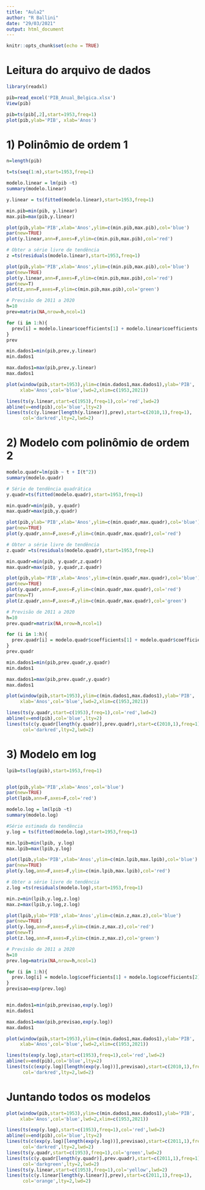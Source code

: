 ```yaml
---
title: "Aula2"
author: "R Ballini"
date: "29/03/2021"
output: html_document
---
```


```r
knitr::opts_chunk$set(echo = TRUE)
```


# Leitura do arquivo de dados
```r
library(readxl)

pib=read_excel('PIB_Anual_Belgica.xlsx')
View(pib)

pib=ts(pib[,2],start=1953,freq=1)
plot(pib,ylab='PIB', xlab='Anos')

```


# 1) Polinômio de ordem 1
```r
n=length(pib)

t=ts(seq(1:n),start=1953,freq=1)

modelo.linear = lm(pib ~t)
summary(modelo.linear)

y.linear = ts(fitted(modelo.linear),start=1953,freq=1)

min.pib=min(pib, y.linear)
max.pib=max(pib,y.linear)

plot(pib,ylab='PIB',xlab='Anos',ylim=c(min.pib,max.pib),col='blue')
par(new=TRUE)
plot(y.linear,ann=F,axes=F,ylim=c(min.pib,max.pib),col='red')

# Obter a série livre de tendência
z =ts(residuals(modelo.linear),start=1953,freq=1)

plot(pib,ylab='PIB',xlab='Anos',ylim=c(min.pib,max.pib),col='blue')
par(new=TRUE)
plot(y.linear,ann=F,axes=F,ylim=c(min.pib,max.pib),col='red')
par(new=T)
plot(z,ann=F,axes=F,ylim=c(min.pib,max.pib),col='green')

# Previsão de 2011 a 2020
h=10
prev=matrix(NA,nrow=h,ncol=1)

for (i in 1:h){
  prev[i] = modelo.linear$coefficients[1] + modelo.linear$coefficients[2]*(n+i)
}
prev

min.dados1=min(pib,prev,y.linear)
min.dados1

max.dados1=max(pib,prev,y.linear)
max.dados1

plot(window(pib,start=1953),ylim=c(min.dados1,max.dados1),ylab='PIB',
     xlab='Anos',col='blue',lwd=2,xlim=c(1953,2021))

lines(ts(y.linear,start=c(1953),freq=1),col='red',lwd=2)
abline(v=end(pib),col='blue',lty=2)
lines(ts(c(y.linear[length(y.linear)],prev),start=c(2010,1),freq=1),
      col='darkred',lty=2,lwd=2)
```

# 2) Modelo com polinômio de ordem 2

```r
modelo.quadr=lm(pib ~ t + I(t^2))
summary(modelo.quadr)

# Série de tendência quadrática
y.quadr=ts(fitted(modelo.quadr),start=1953,freq=1)

min.quadr=min(pib, y.quadr)
max.quadr=max(pib,y.quadr)

plot(pib,ylab='PIB',xlab='Anos',ylim=c(min.quadr,max.quadr),col='blue')
par(new=TRUE)
plot(y.quadr,ann=F,axes=F,ylim=c(min.quadr,max.quadr),col='red')

# Obter a série livre de tendência
z.quadr =ts(residuals(modelo.quadr),start=1953,freq=1)

min.quadr=min(pib, y.quadr,z.quadr)
max.quadr=max(pib, y.quadr,z.quadr)

plot(pib,ylab='PIB',xlab='Anos',ylim=c(min.quadr,max.quadr),col='blue')
par(new=TRUE)
plot(y.quadr,ann=F,axes=F,ylim=c(min.quadr,max.quadr),col='red')
par(new=T)
plot(z.quadr,ann=F,axes=F,ylim=c(min.quadr,max.quadr),col='green')

# Previsão de 2011 a 2020
h=10
prev.quadr=matrix(NA,nrow=h,ncol=1)

for (i in 1:h){
  prev.quadr[i] = modelo.quadr$coefficients[1] + modelo.quadr$coefficients[2]*(n+i) + modelo.quadr$coefficients[3]*I((n+i)^2)
}
prev.quadr

min.dados1=min(pib,prev.quadr,y.quadr)
min.dados1

max.dados1=max(pib,prev.quadr,y.quadr)
max.dados1

plot(window(pib,start=1953),ylim=c(min.dados1,max.dados1),ylab='PIB',
     xlab='Anos',col='blue',lwd=2,xlim=c(1953,2021))

lines(ts(y.quadr,start=c(1953),freq=1),col='red',lwd=2)
abline(v=end(pib),col='blue',lty=2)
lines(ts(c(y.quadr[length(y.quadr)],prev.quadr),start=c(2010,1),freq=1),
      col='darkred',lty=2,lwd=2)
```


# 3) Modelo em log

```r
lpib=ts(log(pib),start=1953,freq=1)


plot(pib,ylab='PIB',xlab='Anos',col='blue')
par(new=TRUE)
plot(lpib,ann=F,axes=F,col='red')

modelo.log = lm(lpib ~t)
summary(modelo.log)

#Série estimada da tendência
y.log = ts(fitted(modelo.log),start=1953,freq=1)

min.lpib=min(lpib, y.log)
max.lpib=max(lpib,y.log)

plot(lpib,ylab='PIB',xlab='Anos',ylim=c(min.lpib,max.lpib),col='blue')
par(new=TRUE)
plot(y.log,ann=F,axes=F,ylim=c(min.lpib,max.lpib),col='red')

# Obter a série livre de tendência
z.log =ts(residuals(modelo.log),start=1953,freq=1)

min.z=min(lpib,y.log,z.log)
max.z=max(lpib,y.log,z.log)

plot(lpib,ylab='PIB',xlab='Anos',ylim=c(min.z,max.z),col='blue')
par(new=TRUE)
plot(y.log,ann=F,axes=F,ylim=c(min.z,max.z),col='red')
par(new=T)
plot(z.log,ann=F,axes=F,ylim=c(min.z,max.z),col='green')

# Previsão de 2011 a 2020
h=10
prev.log=matrix(NA,nrow=h,ncol=1)

for (i in 1:h){
  prev.log[i] = modelo.log$coefficients[1] + modelo.log$coefficients[2]*(n+i)
}
previsao=exp(prev.log)


min.dados1=min(pib,previsao,exp(y.log))
min.dados1

max.dados1=max(pib,previsao,exp(y.log))
max.dados1

plot(window(pib,start=1953),ylim=c(min.dados1,max.dados1),ylab='PIB',
     xlab='Anos',col='blue',lwd=2,xlim=c(1953,2021))

lines(ts(exp(y.log),start=c(1953),freq=1),col='red',lwd=2)
abline(v=end(pib),col='blue',lty=2)
lines(ts(c(exp(y.log)[length(exp(y.log))],previsao),start=c(2010,1),freq=1),
      col='darkred',lty=2,lwd=2)
```


# Juntando todos os modelos

```r
plot(window(pib,start=1953),ylim=c(min.dados1,max.dados1),ylab='PIB',
     xlab='Anos',col='blue',lwd=2,xlim=c(1953,2021))

lines(ts(exp(y.log),start=c(1953),freq=1),col='red',lwd=2)
abline(v=end(pib),col='blue',lty=2)
lines(ts(c(exp(y.log)[length(exp(y.log))],previsao),start=c(2011,1),freq=1),
      col='darkred',lty=2,lwd=2)
lines(ts(y.quadr,start=c(1953),freq=1),col='green',lwd=2)
lines(ts(c(y.quadr[length(y.quadr)],prev.quadr),start=c(2011,1),freq=1),
      col='darkgreen',lty=2,lwd=2)
lines(ts(y.linear,start=c(1953),freq=1),col='yellow',lwd=2)
lines(ts(c(y.linear[length(y.linear)],prev),start=c(2011,1),freq=1),
      col='orange',lty=2,lwd=2)
```





